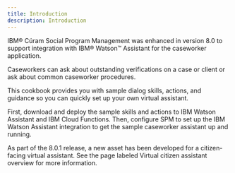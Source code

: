 ```yaml
---
title: Introduction
description: Introduction
---
```


IBM® Cúram Social Program Management was enhanced in version 8.0 to support integration with IBM® Watson™ Assistant for the caseworker application.

Caseworkers can ask about outstanding verifications on a case or client or ask about common caseworker procedures.

This cookbook provides you with sample dialog skills, actions, and guidance so you can quickly set up your own virtual assistant.

First, download and deploy the sample skills and actions to IBM Watson Assistant and IBM Cloud Functions. Then, configure SPM to set up the IBM Watson Assistant integration to get the sample caseworker assistant up and running.

<InlineNotification>
As part of the 8.0.1 release, a new asset has been developed for a citizen-facing virtual assistant.  See the page labeled Virtual citizen assistant overview for more information.
</InlineNotification>
